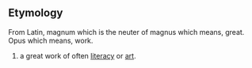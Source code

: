 ==Etymology==
From Latin, magnum which is the neuter of magnus which means, great. Opus which means, work.

#a great work of often [[literacy]] or [[art]].